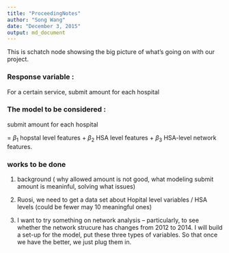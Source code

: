 ```yaml
---
title: "ProceedingNotes"
author: "Song Wang"
date: "December 3, 2015"
output: md_document
---
```


This is schatch node showsing the big picture of what's going on with our project.


### Response variable : 
For a certain service,
submit amount for each hospital 

### The model to be considered :

submit amount for each hospital 

= $\beta_1$ hopstal level features + $\beta_2$ HSA level features + $\beta_3$ HSA-level network features.


### works to be done 

1) background ( why allowed amount is not good, what modeling submit amount is meaninful, solving what issues)

2) Ruosi, we need to get a data set about Hopital level variables / HSA levels (could be fewer may 10 meaningful ones)

3) I want to try something on network analysis -- particularly, to see whether the network strucure has changes from 2012 to 2014. 
   I will build a set-up for the model, put these three types of variables. So that once we have the better, we just plug them in.
